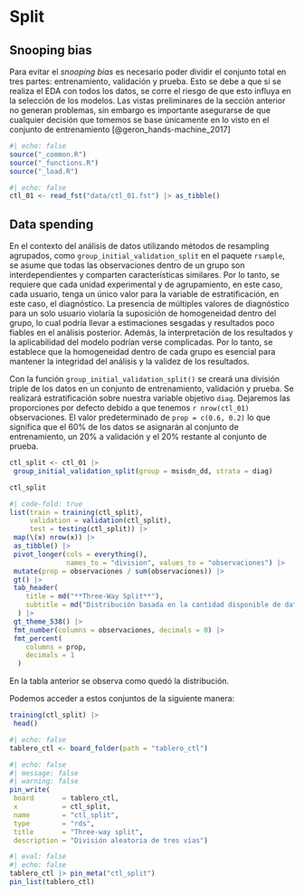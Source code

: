
# Split {#sec-split}

## Snooping bias

Para evitar el *snooping bias* es necesario poder dividir el conjunto total
en tres partes: entrenamiento, validación y prueba.  Esto se debe a que si
se realiza el EDA con todos los datos, se corre el riesgo de que esto influya
en la selección de los modelos.  Las vistas preliminares de la sección
anterior no generan problemas, sin embargo es importante asegurarse de que
cualquier decisión que tomemos se base únicamente en lo visto en el conjunto
de entrenamiento [@geron_hands-machine_2017]


```{r}
#| echo: false
source("_common.R")
source("_functions.R")
source("_load.R")
```

```{r}
#| echo: false
ctl_01 <- read_fst("data/ctl_01.fst") |> as_tibble()
```

## Data spending

En el contexto del análisis de datos utilizando métodos de resampling agrupados,
como `group_initial_validation_split` en el paquete `rsample`, se asume que
todas las observaciones dentro de un grupo son interdependientes y comparten
características similares. Por lo tanto, se requiere que cada unidad
experimental y de agrupamiento, en este caso, cada usuario, tenga un único valor
para la variable de estratificación, en este caso, el diagnóstico. La presencia
de múltiples valores de diagnóstico para un solo usuario violaría la suposición
de homogeneidad dentro del grupo, lo cual podría llevar a estimaciones sesgadas
y resultados poco fiables en el análisis posterior. Además, la interpretación de
los resultados y la aplicabilidad del modelo podrían verse complicadas. Por lo
tanto, se establece que la homogeneidad dentro de cada grupo es esencial para
mantener la integridad del análisis y la validez de los resultados.

Con la función `group_initial_validation_split()` se creará una división triple
de los datos en un conjunto de entrenamiento, validación y prueba. Se realizará
estratificación sobre nuestra variable objetivo `diag`. Dejaremos las
proporciones por defecto debido a que tenemos `r nrow(ctl_01)` observaciones.
El valor predeterminado de `prop = c(0.6, 0.2)` lo que significa que el 60% de
los datos se asignarán al conjunto de entrenamiento, un 20% a validación y el
20% restante al conjunto de prueba.

```{r}
ctl_split <- ctl_01 |> 
 group_initial_validation_split(group = msisdn_dd, strata = diag)
```

```{r}
ctl_split
```

```{r}
#| code-fold: true
list(train = training(ctl_split), 
     validation = validation(ctl_split), 
     test = testing(ctl_split)) |> 
 map(\(x) nrow(x)) |> 
 as_tibble() |> 
 pivot_longer(cols = everything(), 
              names_to = "division", values_to = "observaciones") |> 
 mutate(prop = observaciones / sum(observaciones)) |> 
 gt() |> 
 tab_header(
    title = md("**Three-Way Split**"),
    subtitle = md("Distribución basada en la cantidad disponible de datos")
  ) |> 
 gt_theme_538() |> 
 fmt_number(columns = observaciones, decimals = 0) |> 
 fmt_percent(
    columns = prop,
    decimals = 1
  )
```

En la tabla anterior se observa como quedó la distribución.

Podemos acceder a estos conjuntos de la siguiente manera:

```{r}
training(ctl_split) |> 
 head()
```

```{r}
#| echo: false
tablero_ctl <- board_folder(path = "tablero_ctl")
```

```{r}
#| echo: false
#| message: false
#| warning: false
pin_write(
 board       = tablero_ctl,
 x           = ctl_split,
 name        = "ctl_split", 
 type        = "rds", 
 title       = "Three-way split", 
 description = "División aleatoria de tres vías")
```

```{r}
#| eval: false
#| echo: false
tablero_ctl |> pin_meta("ctl_split")
pin_list(tablero_ctl)
```











